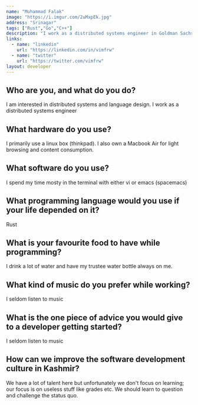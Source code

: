 ```yaml
---
name: "Muhammad Falak"
image: "https://i.imgur.com/2uMxpEk.jpg"
address: "Srinagar"
tags: ["Rust","Go","C++"]
description: "I work as a distributed systems engineer in Goldman Sachs"
links:
  - name: "linkedin"
    url: "https://linkedin.com/in/vimfrw"
  - name: "twitter"
    url: "https://twitter.com/vimfrw"
layout: developer
---
```


## Who are you, and what do you do?

I am interested in distributed systems and language design. I work as a distributed systems engineer

## What hardware do you use?

I primarily use a linux box (thinkpad). I also own a Macbook Air for light browsing and content consumption.

## What software do you use?
I spend my time mosty in the terminal with either vi or emacs (spacemacs)


## What programming language would you use if your life depended on it?

Rust

## What is your favourite food to have while programming?

I drink a lot of water and have my trustee water bottle always on me.

## What kind of music do you prefer while working?

I seldom listen to music

## What is the one piece of advice you would give to a developer getting started?

I seldom listen to music

## How can we improve the software development culture in Kashmir?

We have a lot of talent here but unfortunately we don't focus on learning; our focus is on useless stuff like grades etc. We should learn to question and challenge the status quo.
